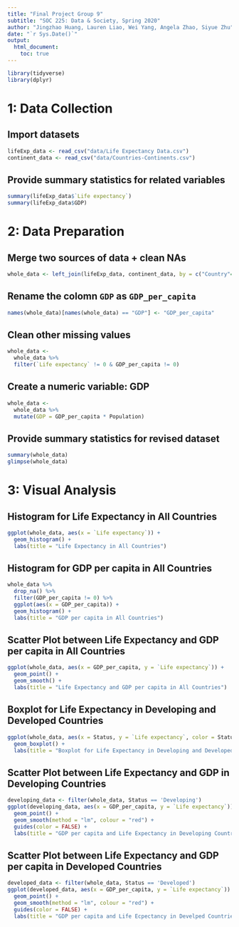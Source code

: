 ---
title: "Final Project Group 9"
subtitle: "SOC 225: Data & Society, Spring 2020"
author: "Jingzhao Huang, Lauren Liao, Wei Yang, Angela Zhao, Siyue Zhu"
date: "`r Sys.Date()`"
output: 
  html_document:
    toc: true
---


```{r}
library(tidyverse)
library(dplyr)
```


# 1: Data Collection

## Import datasets

```{r}
lifeExp_data <- read_csv("data/Life Expectancy Data.csv")
continent_data <- read_csv("data/Countries-Continents.csv")
```

## Provide summary statistics for related variables

```{r}
summary(lifeExp_data$`Life expectancy`)
summary(lifeExp_data$GDP)
```


# 2: Data Preparation


## Merge two sources of data + clean NAs

```{r}
whole_data <- left_join(lifeExp_data, continent_data, by = c("Country"="Country"), na = c("NA", "N/A"))
```

## Rename the colomn `GDP` as `GDP_per_capita`

```{r}
names(whole_data)[names(whole_data) == "GDP"] <- "GDP_per_capita"
```

## Clean other missing values

```{r}
whole_data <-
  whole_data %>% 
  filter(`Life expectancy` != 0 & GDP_per_capita != 0)
```

## Create a numeric variable: GDP

```{r}
whole_data <-
  whole_data %>% 
  mutate(GDP = GDP_per_capita * Population)
``` 

## Provide summary statistics for revised dataset

```{r}
summary(whole_data)
glimpse(whole_data)
```


# 3: Visual Analysis

## Histogram for Life Expectancy in All Countries

```{r}
ggplot(whole_data, aes(x = `Life expectancy`)) +
  geom_histogram() +
  labs(title = "Life Expectancy in All Countries")
```


## Histogram for GDP per capita in All Countries

```{r}
whole_data %>% 
  drop_na() %>%
  filter(GDP_per_capita != 0) %>%
  ggplot(aes(x = GDP_per_capita)) +
  geom_histogram() +
  labs(title = "GDP per capita in All Countries")
```


## Scatter Plot between Life Expectancy and GDP per capita in All Countries

```{r}
ggplot(whole_data, aes(x = GDP_per_capita, y = `Life expectancy`)) +
  geom_point() +
  geom_smooth() +
  labs(title = "Life Expectancy and GDP per capita in All Countries")
```


## Boxplot for Life Expectancy in Developing and Developed Countries

```{r}
ggplot(whole_data, aes(x = Status, y = `Life expectancy`, color = Status)) + 
  geom_boxplot() + 
  labs(title = "Boxplot for Life Expectancy in Developing and Developed Countries")
```


## Scatter Plot between Life Expectancy and GDP in Developing Countries 

```{r}
developing_data <- filter(whole_data, Status == 'Developing')
ggplot(developing_data, aes(x = GDP_per_capita, y = `Life expectancy`)) + 
  geom_point() + 
  geom_smooth(method = "lm", colour = "red") + 
  guides(color = FALSE) + 
  labs(title = "GDP per capita and Life Expectancy in Developing Countries")
```


## Scatter Plot between Life Expectancy and GDP per capita in Developed Countries

```{r}
developed_data <- filter(whole_data, Status == 'Developed')
ggplot(developed_data, aes(x = GDP_per_capita, y = `Life expectancy`)) + 
  geom_point() + 
  geom_smooth(method = "lm", colour = "red") + 
  guides(color = FALSE) +
  labs(title = "GDP per capita and Life Ecpectancy in Develped Countries")
```

